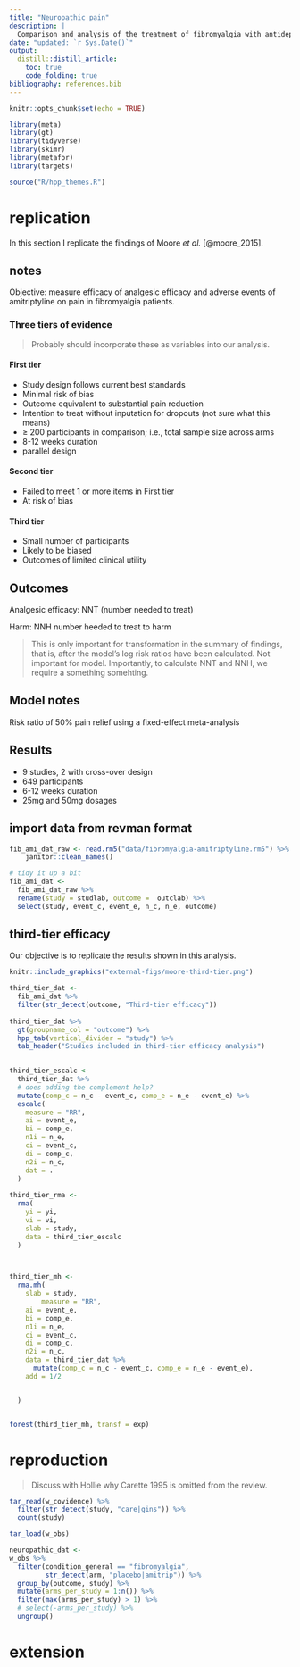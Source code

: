 ```yaml
---
title: "Neuropathic pain"
description: |
  Comparison and analysis of the treatment of fibromyalgia with antidepressants
date: "updated: `r Sys.Date()`"
output: 
  distill::distill_article:
    toc: true
    code_folding: true
bibliography: references.bib
---
```


```r
knitr::opts_chunk$set(echo = TRUE)
```

```r
library(meta)
library(gt)
library(tidyverse)
library(skimr)
library(metafor)
library(targets)

source("R/hpp_themes.R")

```


# replication

In this section I replicate the findings of Moore _et al._ [@moore_2015].

## notes

Objective: measure efficacy of analgesic efficacy and adverse events of amitriptyline on pain in fibromyalgia patients.

### Three tiers of evidence

> Probably should incorporate these as variables into our analysis. 

#### First tier

- Study design follows current best standards
- Minimal risk of bias
- Outcome equivalent to substantial pain reduction
- Intention to treat without inputation for dropouts (not sure what this means)
- $\geqslant$ 200 participants in comparison; i.e., total sample size across arms
- 8-12 weeks duration
- parallel design

#### Second tier

- Failed to meet 1 or more items in First tier
- At risk of bias

#### Third tier

- Small number of participants
- Likely to be biased
- Outcomes of limited clinical utility

## Outcomes

Analgesic efficacy: NNT (number needed to treat)

Harm: NNH number heeded to treat to harm

> This is only important for transformation in the summary of findings, that is, after the model's log risk ratios have been calculated. Not important for model. Importantly, to calculate NNT and NNH, we require a something somehting. 

## Model notes

Risk ratio of 50% pain relief using a fixed-effect meta-analysis

## Results

- 9 studies, 2 with cross-over design
- 649 participants
- 6-12 weeks duration
- 25mg and 50mg dosages

## import data from revman format

```r
fib_ami_dat_raw <- read.rm5("data/fibromyalgia-amitriptyline.rm5") %>% 
    janitor::clean_names() 

# tidy it up a bit
fib_ami_dat <-
  fib_ami_dat_raw %>% 
  rename(study = studlab, outcome =  outclab) %>% 
  select(study, event_c, event_e, n_c, n_e, outcome)   

```

## third-tier efficacy

Our objective is to replicate the results shown in this analysis.

```r
knitr::include_graphics("external-figs/moore-third-tier.png")
```



```r
third_tier_dat <- 
  fib_ami_dat %>% 
  filter(str_detect(outcome, "Third-tier efficacy"))
  
third_tier_dat %>% 
  gt(groupname_col = "outcome") %>% 
  hpp_tab(vertical_divider = "study") %>% 
  tab_header("Studies included in third-tier efficacy analysis")
  
```


```r
third_tier_escalc <-
  third_tier_dat %>%
  # does adding the complement help?
  mutate(comp_c = n_c - event_c, comp_e = n_e - event_e) %>%
  escalc(
    measure = "RR",
    ai = event_e,
    bi = comp_e,
    n1i = n_e,
    ci = event_c,
    di = comp_c,
    n2i = n_c,
    dat = .
  ) 
  
third_tier_rma <-   
  rma(
    yi = yi,
    vi = vi,
    slab = study,
    data = third_tier_escalc
  )



third_tier_mh <- 
  rma.mh(
    slab = study,
        measure = "RR",
    ai = event_e,
    bi = comp_e,
    n1i = n_e,
    ci = event_c,
    di = comp_c,
    n2i = n_c,
    data = third_tier_dat %>%   
      mutate(comp_c = n_c - event_c, comp_e = n_e - event_e),
    add = 1/2


  )  


forest(third_tier_mh, transf = exp)

```

# reproduction

> Discuss with Hollie why Carette 1995 is omitted from the review. 

```r
tar_read(w_covidence) %>% 
  filter(str_detect(study, "care|gins")) %>% 
  count(study)


```



```r
tar_load(w_obs)

```

```r
neuropathic_dat <- 
w_obs %>% 
  filter(condition_general == "fibromyalgia", 
         str_detect(arm, "placebo|amitrip")) %>%
  group_by(outcome, study) %>% 
  mutate(arms_per_study = 1:n()) %>% 
  filter(max(arms_per_study) > 1) %>% 
  # select(-arms_per_study) %>% 
  ungroup()

```



# extension
